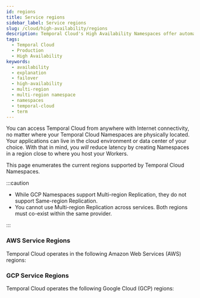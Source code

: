 ```yaml
---
id: regions
title: Service regions
sidebar_label: Service regions
slug: /cloud/high-availability/regions
description: Temporal Cloud's High Availability Namespaces offer automated failover, synchronized data replication, and high availability for workloads requiring disaster-tolerant deployment and 99.99% uptime.
tags:
  - Temporal Cloud
  - Production
  - High Availability
keywords:
  - availability
  - explanation
  - failover
  - high-availability
  - multi-region
  - multi-region namespace
  - namespaces
  - temporal-cloud
  - term
---
```


You can access Temporal Cloud from anywhere with Internet connectivity, no matter where your Temporal Cloud Namespaces are physically located.
Your applications can live in the cloud environment or data center of your choice.
With that in mind, you _will_ reduce latency by creating  Namespaces in a region close to where you host your Workers.

This page enumerates the current regions supported by Temporal Cloud Namespaces.

:::caution

- While GCP Namespaces support Multi-region Replication, they do not support Same-region Replication.
- You cannot use Multi-region Replication across services.
  Both regions must co-exist within the same provider.

:::

### AWS Service Regions

Temporal Cloud operates in the following Amazon Web Services (AWS) regions:


<AWSRegions />

### GCP Service Regions

Temporal Cloud operates the following Google Cloud (GCP) regions:


<GCPRegions />


